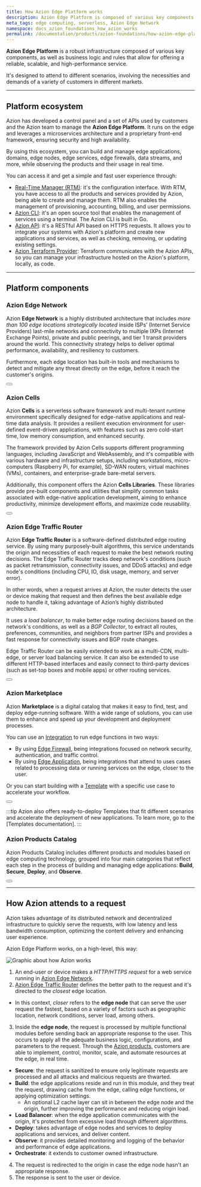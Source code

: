```yaml
---
title: How Azion Edge Platform works
description: Azion Edge Platform is composed of various key components, as well as business logic and rules that allow for offering a reliable, scalable, and high-performance service.
meta_tags: edge computing, serverless, Azion Edge Network
namespace: docs_azion_foundations_how_azion_works
permalink: /documentation/products/azion-foundations/how-azion-edge-platform-works/
---
```


**Azion Edge Platform** is a robust infrastructure composed of various key components, as well as business logic and rules that allow for offering a reliable, scalable, and high-performance service.

It's designed to attend to different scenarios, involving the necessities and demands of a variety of customers in different markets.

---

## Platform ecosystem

Azion has developed a control panel and a set of APIs used by customers and the Azion team to manage the **Azion Edge Platform**. It runs on the edge and leverages a microservices architecture and a proprietary front-end framework, ensuring security and high availability.

By using this ecosystem, you can build and manage edge applications, domains, edge nodes, edge services, edge firewalls, data streams, and more, while observing the products and their usage in real time.

You can access it and get a simple and fast user experience through:

- [Real-Time Manager (RTM)](/en/documentation/products/guides/getting-to-know-real-time-manager/): it's the configuration interface. With RTM, you have access to all the products and services provided by Azion, being able to create and manage them. RTM also enables the management of provisioning, accounting, billing, and user permissions.
- [Azion CLI](/en/documentation/products/cli/): it's an open source tool that enables the management of services using a terminal. The Azion CLI is built in Go.
- [Azion API](https://api.azion.com/): it's a RESTful API based on HTTPS requests. It allows you to integrate your systems with Azion's platform and create new applications and services, as well as checking, removing, or updating existing settings.
- [Azion Terraform Provider](/en/documentation/products/terraform-provider/): Terraform communicates with the Azion APIs, so you can manage your infrastructure hosted on the Azion's platform, locally, as code.

---

## Platform components

### Azion Edge Network

Azion **Edge Network** is a highly distributed architecture that includes *more than 100 edge locations strategically located* inside ISPs’ (Internet Service Providers) last-mile networks and connectivity to multiple IXPs (Internet Exchange Points), private and public peerings, and tier 1 transit providers around the world. This connectivity strategy helps to deliver optimal performance, availability, and resiliency to customers.

Furthermore, each edge location has built-in tools and mechanisms to detect and mitigate any threat directly on the edge, before it reach the customer's origins.

<Button href="https://www.azion.com/en/products/edge-network/" text="Go to Azion Edge Network page" variant="secondary"> 

</Button>

### Azion Cells

Azion **Cells** is a serverless software framework and multi-tenant runtime environment specifically designed for edge-native applications and real-time data analysis. It provides a resilient execution environment for user-defined event-driven applications, with features such as zero cold-start time, low memory consumption, and enhanced security.

The framework provided by Azion Cells supports different programming languages, including JavaScript and WebAssembly, and it's compatible with various hardware and infrastructure setups, including workstations, micro-computers (Raspberry Pi, for example), SD-WAN routers, virtual machines (VMs), containers, and enterprise-grade bare-metal servers.

Additionally, this component offers the Azion **Cells Libraries**. These libraries provide pre-built components and utilities that simplify common tasks associated with edge-native application development, aiming to enhance productivity, minimize development efforts, and maximize code reusability.

<Button href="#" text="Go to Azion Cells reference" variant="secondary"> 

</Button>

### Azion Edge Traffic Router

Azion **Edge Traffic Router** is a software-defined distributed edge routing service. By using many purposely-built algorithms, this service understands the origin and necessities of each request to make the best network routing decisions. The Edge Traffic Router tracks deep network's conditions (such as packet retransmission, connectivity issues, and DDoS attacks) and edge node's conditions (including CPU, IO, disk usage, memory, and server error).

In other words, when a request arrives at Azion, the router detects the user or device making that request and then defines the best available edge node to handle it, taking advantage of Azion’s highly distributed architecture.

It uses a *load balancer*, to make better edge routing decisions based on the network's conditions, as well as a *BGP Collector*, to extract all routes, preferences, communities, and neighbors from partner ISPs and provides a fast response for connectivity issues and BGP route changes.

Edge Traffic Router can be easily extended to work as a multi-CDN, multi-edge, or server load balancing service. It can also be extended to use different HTTP-based interfaces and easily connect to third-party devices (such as set-top boxes and mobile apps) or other routing services.

<Button href="https://www.azion.com/en/products/edge-network/" text="Go to Azion Edge Traffic Router page" variant="secondary"> 

</Button>

### Azion Marketplace

Azion **Marketplace** is a digital catalog that makes it easy to find, test, and deploy edge-running software. With a wide range of solutions, you can use them to enhance and speed up your development and deployment processes.

You can use an [Integration]() to run edge functions in two ways:

- By using [Edge Firewall](/en/documentation/products/edge-firewall/), being integrations focused on network security, authentication, and traffic control.
- By using [Edge Application](/en/documentation/products/edge-application/), being integrations that attend to uses cases related to processing data or running services on the edge, closer to the user.

Or you can start building with a [Template]() with a specific use case to accelerate your workflow. 

<Button href="/en/documentation/products/marketplace/" text="Go to Azion Marketplace reference" variant="secondary"> 

</Button>

:::tip
Azion also offers ready-to-deploy Templates that fit different scenarios and accelerate the deployment of new applications. To learn more, go to the [Templates documentation].
:::

### Azion Products Catalog

Azion Products Catalog includes different products and modules based on edge computing technology, grouped into four main categories that reflect each step in the process of building and managing edge applications: **Build**, **Secure**, **Deploy**, and **Observe**.

<Button href="/en/documentation/products/azion-foundations/azion-products-catalog/" text="Go to Azion Products Catalog reference" variant="secondary"> 

</Button>

---

## How Azion attends to a request

Azion takes advantage of its distributed network and decentralized infrastructure to quickly serve the requests, with low latency and less bandwidth consumption, optimizing the content delivery and enhancing user experience. 

Azion Edge Platform works, on a high-level, this way:

![Graphic about how Azion works](/public/assets/docs/images/uploads/how-azion-works.png)

1. An end-user or device makes a *HTTP/HTTPS request* for a web service running in [Azion Edge Network](#azion-edge-network).
2. [Azion Edge Traffic Router](#azion-edge-traffic-router) defines the better path to the request and it's directed to the *closest* edge location.
- In this context, *closer* refers to the **edge node** that can serve the user request the fastest, based on a variety of factors such as geographic location, network conditions, server load, among others. 
3. Inside the **edge node**, the request is processed by multiple functional modules before sending back an appropriate response to the user. This occurs to apply all the adequate business logic, configurations, and parameters to the request. Through the [Azion products](#azion-products-catalog), customers are able to implement, control, monitor, scale, and automate resources at the edge, in real time.
- **Secure**: the request is sanitized to ensure only legitimate requests are processed and all attacks and malicious requests are thwarted. 
- **Build**: the edge applications reside and run in this module, and they treat the request, drawing cache from the edge, calling edge functions, or applying optimization settings.
  - An optional L2 cache layer can sit in between the edge node and the origin, further improving the performance and reducing origin load.
- **Load Balancer**: when the edge application communicates with the origin, it's protected from excessive load through different algorithms.
- **Deploy**: takes advantage of edge nodes and services to deploy applications and services, and deliver content.
- **Observe**: it provides detailed monitoring and logging of the behavior and performance of edge applications.
- **Orchestrate**: it extends to customer owned infrastructure.
4. The request is redirected to the origin in case the edge node hasn't an appropriate response.
5. The response is sent to the user or device.

